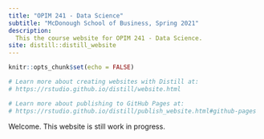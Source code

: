 ```yaml
---
title: "OPIM 241 - Data Science"
subtitle: "McDonough School of Business, Spring 2021"
description:
  This the course website for OPIM 241 - Data Science.
site: distill::distill_website
---
```


```r
knitr::opts_chunk$set(echo = FALSE)

# Learn more about creating websites with Distill at:
# https://rstudio.github.io/distill/website.html

# Learn more about publishing to GitHub Pages at:
# https://rstudio.github.io/distill/publish_website.html#github-pages

```

Welcome. This website is still work in progress. 
